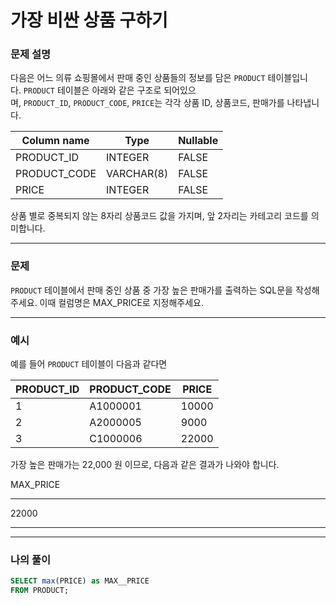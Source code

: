 # 가장 비싼 상품 구하기

### **문제 설명**

다음은 어느 의류 쇼핑몰에서 판매 중인 상품들의 정보를 담은 `PRODUCT` 테이블입니다. `PRODUCT` 테이블은 아래와 같은 구조로 되어있으며, `PRODUCT_ID`, `PRODUCT_CODE`, `PRICE`는 각각 상품 ID, 상품코드, 판매가를 나타냅니다.

| Column name | Type | Nullable |
| --- | --- | --- |
| PRODUCT_ID | INTEGER | FALSE |
| PRODUCT_CODE | VARCHAR(8) | FALSE |
| PRICE | INTEGER | FALSE |

상품 별로 중복되지 않는 8자리 상품코드 값을 가지며, 앞 2자리는 카테고리 코드를 의미합니다.

---

### 문제

`PRODUCT` 테이블에서 판매 중인 상품 중 가장 높은 판매가를 출력하는 SQL문을 작성해주세요. 이때 컬럼명은 MAX_PRICE로 지정해주세요.

---

### 예시

예를 들어 `PRODUCT` 테이블이 다음과 같다면

| PRODUCT_ID | PRODUCT_CODE | PRICE |
| --- | --- | --- |
| 1 | A1000001 | 10000 |
| 2 | A2000005 | 9000 |
| 3 | C1000006 | 22000 |

가장 높은 판매가는 22,000 원 이므로, 다음과 같은 결과가 나와야 합니다.

MAX_PRICE

---

22000

---

---

### 나의 풀이

```sql
SELECT max(PRICE) as MAX__PRICE 
FROM PRODUCT;
```